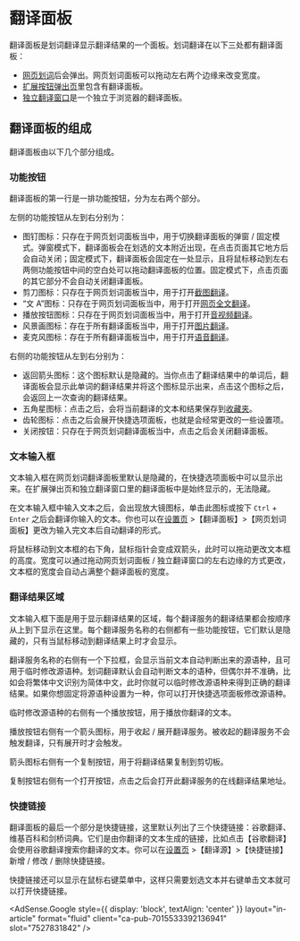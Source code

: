 
# 翻译面板

翻译面板是划词翻译显示翻译结果的一个面板。划词翻译在以下三处都有翻译面板：

- [网页划词](cross.mdx)后会弹出。网页划词面板可以拖动左右两个边缘来改变宽度。
- [扩展按钮弹出页](popup.mdx)里包含有翻译面板。
- [独立翻译窗口](standalone.md)是一个独立于浏览器的翻译面板。

## 翻译面板的组成

翻译面板由以下几个部分组成。

### 功能按钮

翻译面板的第一行是一排功能按钮，分为左右两个部分。

左侧的功能按钮从左到右分别为：

- 图钉图标：只存在于网页划词面板当中，用于切换翻译面板的弹窗 / 固定模式。弹窗模式下，翻译面板会在划选的文本附近出现，在点击页面其它地方后会自动关闭；固定模式下，翻译面板会固定在一处显示，且将鼠标移动到左右两侧功能按钮中间的空白处可以拖动翻译面板的位置。固定模式下，点击页面的其它部分不会自动关闭翻译面板。
- 剪刀图标：只存在于网页划词面板当中，用于打开[截图翻译](screenshot.md#screenshot)。
- “文 A”图标：只存在于网页划词面板当中，用于打开[网页全文翻译](page.mdx)。
- 播放按钮图标：只存在于网页划词面板当中，用于打开[音视频翻译](video.md)。
- 风景画图标：存在于所有翻译面板当中，用于打开[图片翻译](screenshot.md#image)。
- 麦克风图标：存在于所有翻译面板当中，用于打开[语音翻译](microphone.mdx)。

右侧的功能按钮从左到右分别为：

- 返回箭头图标：这个图标默认是隐藏的。当你点击了翻译结果中的单词后，翻译面板会显示此单词的翻译结果并将这个图标显示出来，点击这个图标之后，会返回上一次查询的翻译结果。
- 五角星图标：点击之后，会将当前翻译的文本和结果保存到[收藏夹](fav.mdx)。
- 齿轮图标：点击之后会展开快捷选项面板，也就是会经常更改的一些设置项。
- 关闭按钮：只存在于网页划词翻译面板当中，点击之后会关闭翻译面板。

### 文本输入框

文本输入框在网页划词翻译面板里默认是隐藏的，在快捷选项面板中可以显示出来。在扩展弹出页和独立翻译窗口里的翻译面板中是始终显示的，无法隐藏。

在文本输入框中输入文本之后，会出现放大镜图标，单击此图标或按下 `Ctrl` + `Enter` 之后会翻译你输入的文本。你也可以在[设置页](options.mdx) >【翻译面板】>【网页划词面板】更改为输入完文本后自动翻译的形式。

将鼠标移动到文本框的右下角，鼠标指针会变成双箭头，此时可以拖动更改文本框的高度。宽度可以通过拖动网页划词面板 / 独立翻译窗口的左右边缘的方式更改，文本框的宽度会自动占满整个翻译面板的宽度。

### 翻译结果区域

文本输入框下面是用于显示翻译结果的区域，每个翻译服务的翻译结果都会按顺序从上到下显示在这里。每个翻译服务名称的右侧都有一些功能按钮，它们默认是隐藏的，只有当鼠标移动到翻译结果上时才会显示。

翻译服务名称的右侧有一个下拉框，会显示当前文本自动判断出来的源语种，且可用于临时修改源语种。划词翻译默认会自动判断文本的语种，但偶尔并不准确，比如会将繁体中文识别为简体中文，此时你就可以临时修改源语种来得到正确的翻译结果。如果你想固定将源语种设置为一种，你可以打开快捷选项面板修改源语种。

临时修改源语种的右侧有一个播放按钮，用于播放你翻译的文本。

播放按钮右侧有一个箭头图标，用于收起 / 展开翻译服务。被收起的翻译服务不会触发翻译，只有展开时才会触发。

箭头图标右侧有一个复制按钮，用于将翻译结果复制到剪切板。

复制按钮右侧有一个打开按钮，点击之后会打开此翻译服务的在线翻译结果地址。

### 快捷链接

翻译面板的最后一个部分是快捷链接，这里默认列出了三个快捷链接：谷歌翻译、维基百科和剑桥词典。它们是由你翻译的文本生成的链接，比如点击【谷歌翻译】会使用谷歌翻译搜索你翻译的文本。你可以在[设置页](options.mdx) >【翻译源】>【快捷链接】新增 / 修改 / 删除快捷链接。

快捷链接还可以显示在鼠标右键菜单中，这样只需要划选文本并右键单击文本就可以打开快捷链接。

<AdSense.Google
  style={{ display: 'block', textAlign: 'center' }}
  layout="in-article"
  format="fluid"
  client="ca-pub-7015533392136941"
  slot="7527831842"
/>
